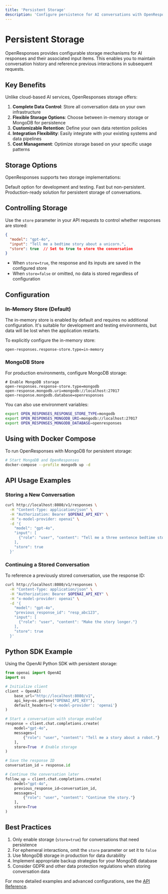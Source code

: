 ```yaml
---
title: 'Persistent Storage'
description: 'Configure persistence for AI conversations with OpenResponses'
---
```


# Persistent Storage

OpenResponses provides configurable storage mechanisms for AI responses and their associated input items. This enables you to maintain conversation history and reference previous interactions in subsequent requests.

## Key Benefits

Unlike cloud-based AI services, OpenResponses storage offers:

1. **Complete Data Control**: Store all conversation data on your own infrastructure
2. **Flexible Storage Options**: Choose between in-memory storage or MongoDB for persistence
3. **Customizable Retention**: Define your own data retention policies
4. **Integration Flexibility**: Easily integrate with your existing systems and data pipelines
5. **Cost Management**: Optimize storage based on your specific usage patterns

## Storage Options

OpenResponses supports two storage implementations:

<CardGroup cols={2}>
  <Card
    title="In-Memory Storage"
    icon="memory"
  >
    Default option for development and testing. Fast but non-persistent.
  </Card>
  <Card
    title="MongoDB Storage"
    icon="database"
  >
    Production-ready solution for persistent storage of conversations.
  </Card>
</CardGroup>

## Controlling Storage

Use the `store` parameter in your API requests to control whether responses are stored:

```json
{
  "model": "gpt-4o",
  "input": "Tell me a bedtime story about a unicorn.",
  "store": true  // Set to true to store the conversation
}
```

- When `store=true`, the response and its inputs are saved in the configured store
- When `store=false` or omitted, no data is stored regardless of configuration

## Configuration

### In-Memory Store (Default)

The in-memory store is enabled by default and requires no additional configuration. It's suitable for development and testing environments, but data will be lost when the application restarts.

To explicitly configure the in-memory store:

```properties
open-responses.response-store.type=in-memory
```

### MongoDB Store

For production environments, configure MongoDB storage:

```properties
# Enable MongoDB storage
open-responses.response-store.type=mongodb
open-response.mongodb.uri=mongodb://localhost:27017
open-response.mongodb.database=openresponses
```

You can also use environment variables:

```bash
export OPEN_RESPONSES_RESPONSE_STORE_TYPE=mongodb
export OPEN_RESPONSES_MONGODB_URI=mongodb://localhost:27017
export OPEN_RESPONSES_MONGODB_DATABASE=openresponses
```

## Using with Docker Compose

To run OpenResponses with MongoDB for persistent storage:

```bash
# Start MongoDB and OpenResponses
docker-compose --profile mongodb up -d
```

## API Usage Examples

### Storing a New Conversation

```bash
curl http://localhost:8080/v1/responses \
  -H "Content-Type: application/json" \
  -H "Authorization: Bearer $OPENAI_API_KEY" \
  -H "x-model-provider: openai" \
  -d '{
    "model": "gpt-4o",
    "input": [
      {"role": "user", "content": "Tell me a three sentence bedtime story about a unicorn."}
    ],
    "store": true
  }'
```

### Continuing a Stored Conversation

To reference a previously stored conversation, use the response ID:

```bash
curl http://localhost:8080/v1/responses \
  -H "Content-Type: application/json" \
  -H "Authorization: Bearer $OPENAI_API_KEY" \
  -H "x-model-provider: openai" \
  -d '{
    "model": "gpt-4o",
    "previous_response_id": "resp_abc123",
    "input": [
      {"role": "user", "content": "Make the story longer."}
    ],
    "store": true
  }'
```

## Python SDK Example

Using the OpenAI Python SDK with persistent storage:

```python
from openai import OpenAI
import os

# Initialize client
client = OpenAI(
    base_url="http://localhost:8080/v1",
    api_key=os.getenv("OPENAI_API_KEY"),
    default_headers={'x-model-provider': 'openai'}
)

# Start a conversation with storage enabled
response = client.chat.completions.create(
    model="gpt-4o",
    messages=[
        {"role": "user", "content": "Tell me a story about a robot."}
    ],
    store=True  # Enable storage
)

# Save the response ID
conversation_id = response.id

# Continue the conversation later
follow_up = client.chat.completions.create(
    model="gpt-4o",
    previous_response_id=conversation_id,
    messages=[
        {"role": "user", "content": "Continue the story."}
    ],
    store=True
)
```

## Best Practices

1. Only enable storage (`store=true`) for conversations that need persistence
2. For ephemeral interactions, omit the `store` parameter or set it to `false`
3. Use MongoDB storage in production for data durability
4. Implement appropriate backup strategies for your MongoDB database
5. Consider GDPR and other data protection regulations when storing conversation data

For more detailed examples and advanced configurations, see the [API Reference](/api-reference/endpoint/storage). 